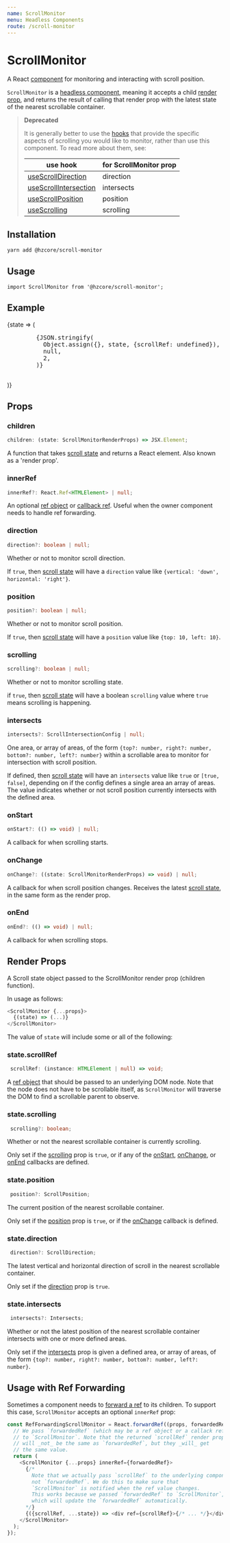 ```yaml
---
name: ScrollMonitor
menu: Headless Components
route: /scroll-monitor
---
```



# ScrollMonitor

A React [component] for monitoring and interacting with scroll position.

`ScrollMonitor` is a [headless component], meaning
it accepts a child [render prop], and returns the result
of calling that render prop with the latest state of
the nearest scrollable container.

> **Deprecated**
>
> It is generally better to use the [hooks]
> that provide the specific aspects of scrolling you would like to
> monitor, rather than use this component. To read more about them, see:
>
> | use hook                | for ScrollMonitor prop |
> | ----------------------- | ---------------------- |
> | [useScrollDirection]    | direction              |
> | [useScrollIntersection] | intersects             |
> | [useScrollPosition]     | position               |
> | [useScrolling]          | scrolling              |

## Installation

```shell
yarn add @hzcore/scroll-monitor
```

## Usage

```
import ScrollMonitor from '@hzcore/scroll-monitor';
```

## Example

<Playground>
  <ScrollMonitor scrolling direction position>
    {state => (
      <pre ref={state.scrollRef} style={{width: '100%', height: 250}}>
        {JSON.stringify(
          Object.assign({}, state, {scrollRef: undefined}),
          null,
          2,
        )}
      </pre>
    )}
  </ScrollMonitor>
</Playground>

## Props

### children

```ts
children: (state: ScrollMonitorRenderProps) => JSX.Element;
```

A function that takes [scroll state] and returns a React element.
Also known as a 'render prop'.

### innerRef

```ts
innerRef?: React.Ref<HTMLElement> | null;
```

An optional [ref object] or [callback ref].
Useful when the owner component needs to handle ref forwarding.

### direction

```ts
direction?: boolean | null;
```

Whether or not to monitor scroll direction.

If `true`, then [scroll state] will have a `direction` value
like `{vertical: 'down', horizontal: 'right'}`.

### position

```ts
position?: boolean | null;
```

Whether or not to monitor scroll position.

If `true`, then [scroll state] will have a `position` value
like `{top: 10, left: 10}`.

### scrolling

```ts
scrolling?: boolean | null;
```

Whether or not to monitor scrolling state.

if `true`, then [scroll state] will have a boolean `scrolling` value
where `true` means scrolling is happening.

### intersects

```ts
intersects?: ScrollIntersectionConfig | null;
```

One area, or array of areas, of the form
`{top?: number, right?: number, bottom?: number, left?: number}`
within a scrollable area to monitor for intersection with scroll position.

If defined, then [scroll state] will have an `intersects` value
like `true` or `[true, false]`, depending on if the config defines
a single area an array of areas. The value indicates whether or not
scroll position currently intersects with the defined area.

### onStart

```ts
onStart?: (() => void) | null;
```

A callback for when scrolling starts.

### onChange

```ts
onChange?: ((state: ScrollMonitorRenderProps) => void) | null;
```

A callback for when scroll position changes.
Receives the latest [scroll state], in the same form as the render prop.

### onEnd

```ts
onEnd?: (() => void) | null;
```

A callback for when scrolling stops.

## Render Props

A Scroll state object passed to the ScrollMonitor render prop (children function).

In usage as follows:

```js
<ScrollMonitor {...props}>
  {(state) => (...)}
</ScrollMonitor>
```

The value of `state` will include some or all of the following:

### state.scrollRef

```ts
 scrollRef: (instance: HTMLElement | null) => void;
```

A [ref object] that should be passed to an underlying DOM node.
Note that the node does not have to be scrollable itself,
as `ScrollMonitor` will traverse the DOM to find a scrollable parent
to observe.

### state.scrolling

```ts
 scrolling?: boolean;
```

Whether or not the nearest scrollable container is currently scrolling.

Only set if the [scrolling](#scrolling) prop is `true`,
or if any of the [onStart](#onstart), [onChange](#onchange), or [onEnd](#onend)
callbacks are defined.

### state.position

```ts
 position?: ScrollPosition;
```

The current position of the nearest scrollable container.

Only set if the [position](#position) prop is `true`,
or if the [onChange](#onchange) callback is defined.

### state.direction

```ts
 direction?: ScrollDirection;
```

The latest vertical and horizontal direction of scroll
in the nearest scrollable container.

Only set if the [direction](#direction) prop is `true`.

### state.intersects

```ts
 intersects?: Intersects;
```

Whether or not the latest position of the nearest scrollable container
intersects with one or more defined areas.

Only set if the [intersects](#intersects) prop
is given a defined area, or array of areas, of the form
`{top?: number, right?: number, bottom?: number, left?: number}`.

## Usage with Ref Forwarding

Sometimes a component needs to [forward a ref] to its children.
To support this case, `ScrollMonitor` accepts an optional `innerRef` prop:

```js
const RefForwardingScrollMonitor = React.forwardRef((props, forwardedRef) => {
  // We pass `forwardedRef` (which may be a ref object or a callack ref)
  // to `ScrollMonitor`. Note that the returned `scrollRef` render prop
  // will _not_ be the same as `forwardedRef`, but they _will_ get
  // the same value.
  return (
    <ScrollMonitor {...props} innerRef={forwardedRef}>
      {/*
        Note that we actually pass `scrollRef` to the underlying component,
        not `forwardedRef`. We do this to make sure that
        `ScrollMonitor` is notified when the ref value changes.
        This works because we passed `forwardedRef` to `ScrollMonitor`,
        which will update the `forwardedRef` automatically.
      */}
      {({scrollRef, ...state}) => <div ref={scrollRef}>{/* ... */}</div>}
    </ScrollMonitor>
  );
});
```

[component]: https://reactjs.org/docs/components-and-props.html
[hooks]: https://reactjs.org/docs/hooks-intro.html
[headless component]: https://medium.com/merrickchristensen/headless-user-interface-components-565b0c0f2e18
[render prop]: https://cdb.reacttraining.com/use-a-render-prop-50de598f11ce
[callback ref]: https://reactjs.org/docs/refs-and-the-dom.html#callback-refs
[ref object]: https://reactjs.org/docs/refs-and-the-dom.html#accessing-refs
[forward a ref]: https://reactjs.org/docs/forwarding-refs.html
[usescrolldirection]: /use-scroll-direction
[usescrollintersection]: /use-scroll-intersection
[usescrollposition]: /use-scroll-position
[usescrolling]: /use-scrolling
[scroll state]: #render-props
